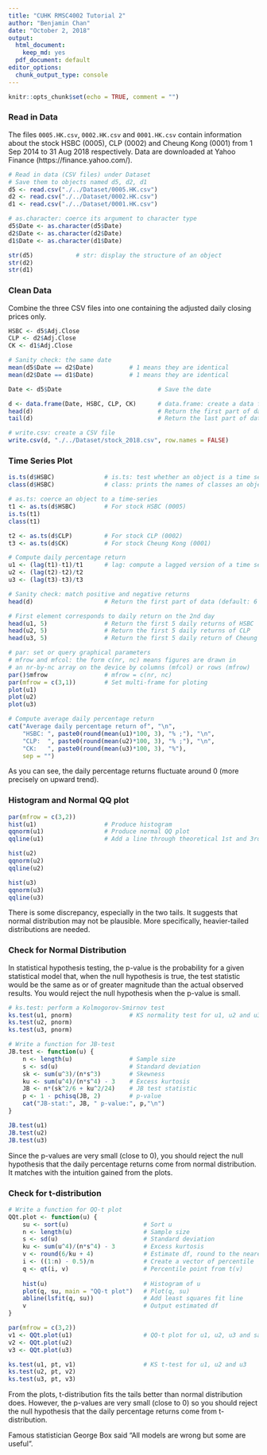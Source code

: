 ```yaml
---
title: "CUHK RMSC4002 Tutorial 2"
author: "Benjamin Chan"
date: "October 2, 2018"
output:
  html_document:
    keep_md: yes
  pdf_document: default
editor_options:
  chunk_output_type: console
---
```


```r
knitr::opts_chunk$set(echo = TRUE, comment = "")
```

### Read in Data
The files `0005.HK.csv`, `0002.HK.csv` and `0001.HK.csv` contain information about the stock HSBC (0005), CLP (0002) and Cheung Kong (0001) from 1 Sep 2014 to 31 Aug 2018 respectively. Data are downloaded at Yahoo Finance (https://finance.yahoo.com/).
```r
# Read in data (CSV files) under Dataset
# Save them to objects named d5, d2, d1
d5 <- read.csv("./../Dataset/0005.HK.csv")
d2 <- read.csv("./../Dataset/0002.HK.csv")
d1 <- read.csv("./../Dataset/0001.HK.csv")

# as.character: coerce its argument to character type
d5$Date <- as.character(d5$Date)
d2$Date <- as.character(d2$Date)
d1$Date <- as.character(d1$Date)

str(d5)            # str: display the structure of an object
str(d2)
str(d1)
```

### Clean Data
Combine the three CSV files into one containing the adjusted daily closing prices only.
```r
HSBC <- d5$Adj.Close
CLP <- d2$Adj.Close
CK <- d1$Adj.Close

# Sanity check: the same date
mean(d5$Date == d2$Date)          # 1 means they are identical
mean(d2$Date == d1$Date)          # 1 means they are identical

Date <- d5$Date                           # Save the date

d <- data.frame(Date, HSBC, CLP, CK)      # data.frame: create a data frame
head(d)                                   # Return the first part of data
tail(d)                                   # Return the last part of data

# write.csv: create a CSV file
write.csv(d, "./../Dataset/stock_2018.csv", row.names = FALSE) 
```

### Time Series Plot
```r
is.ts(d$HSBC)              # is.ts: test whether an object is a time series
class(d$HSBC)              # class: prints the names of classes an object inherits from

# as.ts: coerce an object to a time-series
t1 <- as.ts(d$HSBC)        # For stock HSBC (0005)
is.ts(t1)
class(t1)

t2 <- as.ts(d$CLP)         # For stock CLP (0002)
t3 <- as.ts(d$CK)          # For stock Cheung Kong (0001)

# Compute daily percentage return
u1 <- (lag(t1)-t1)/t1      # lag: compute a lagged version of a time series
u2 <- (lag(t2)-t2)/t2
u3 <- (lag(t3)-t3)/t3

# Sanity check: match positive and negative returns
head(d)                    # Return the first part of data (default: 6 rows)

# First element corresponds to daily return on the 2nd day
head(u1, 5)                # Return the first 5 daily returns of HSBC
head(u2, 5)                # Return the first 5 daily returns of CLP
head(u3, 5)                # Return the first 5 daily return of Cheung Kong

# par: set or query graphical parameters
# mfrow and mfcol: the form c(nr, nc) means figures are drawn in
# an nr-by-nc array on the device by columns (mfcol) or rows (mfrow)
par()$mfrow                # mfrow = c(nr, nc)
par(mfrow = c(3,1))        # Set multi-frame for ploting
plot(u1)
plot(u2)
plot(u3)

# Compute average daily percentage return
cat("Average daily percentage return of", "\n",
    "HSBC: ", paste0(round(mean(u1)*100, 3), "% ;"), "\n",
    "CLP:  ", paste0(round(mean(u2)*100, 3), "% ;"), "\n",
    "CK:   ", paste0(round(mean(u3)*100, 3), "%"),
    sep = "")
```

As you can see, the daily percentage returns fluctuate around 0 (more precisely on upward trend).

### Histogram and Normal QQ plot
```r
par(mfrow = c(3,2))
hist(u1)                   # Produce histogram
qqnorm(u1)                 # Produce normal QQ plot
qqline(u1)                 # Add a line through theoretical 1st and 3rd quartiles

hist(u2)
qqnorm(u2)
qqline(u2)

hist(u3)
qqnorm(u3)
qqline(u3)
```

There is some discrepancy, especially in the two tails. It suggests that normal distribution may not be plausible. More specifically, heavier-tailed distributions are needed.

### Check for Normal Distribution
In statistical hypothesis testing, the p-value is the probability for a given statistical model that, when the null hypothesis is true, the test statistic would be the same as or of greater magnitude than the actual observed results. You would reject the null hypothesis when the p-value is small.
```r
# ks.test: perform a Kolmogorov-Smirnov test
ks.test(u1, pnorm)                # KS normality test for u1, u2 and u3
ks.test(u2, pnorm)
ks.test(u3, pnorm)

# Write a function for JB-test
JB.test <- function(u) {
    n <- length(u)                # Sample size
    s <- sd(u)                    # Standard deviation
    sk <- sum(u^3)/(n*s^3)        # Skewness
    ku <- sum(u^4)/(n*s^4) - 3    # Excess kurtosis
    JB <- n*(sk^2/6 + ku^2/24)    # JB test statistic
    p <- 1 - pchisq(JB, 2)        # p-value
    cat("JB-stat:", JB, " p-value:", p,"\n")
}

JB.test(u1)
JB.test(u2)
JB.test(u3)
```

Since the p-values are very small (close to 0), you should reject the null hypothesis that the daily percentage returns come from normal distribution. It matches with the intuition gained from the plots.

### Check for t-distribution
```r
# Write a function for QQ-t plot
QQt.plot <- function(u) {
    su <- sort(u)                     # Sort u
    n <- length(u)                    # Sample size
    s <- sd(u)                        # Standard deviation
    ku <- sum(u^4)/(n*s^4) - 3	      # Excess kurtosis
    v <- round(6/ku + 4)              # Estimate df, round to the nearest integer
    i <- ((1:n) - 0.5)/n              # Create a vector of percentile
    q <- qt(i, v)                     # Percentile point from t(v)
  
    hist(u)                           # Histogram of u
    plot(q, su, main = "QQ-t plot")   # Plot(q, su)
    abline(lsfit(q, su))              # Add least squares fit line
    v                                 # Output estimated df
}

par(mfrow = c(3,2))
v1 <- QQt.plot(u1)                    # QQ-t plot for u1, u2, u3 and save df
v2 <- QQt.plot(u2)
v3 <- QQt.plot(u3)

ks.test(u1, pt, v1)                   # KS t-test for u1, u2 and u3
ks.test(u2, pt, v2)
ks.test(u3, pt, v3)
```

From the plots, t-distribution fits the tails better than normal distribution does. However, the p-values are very small (close to 0) so you should reject the null hypothesis that the daily percentage returns come from t-distribution.

Famous statistician George Box said "All models are wrong but some are useful".